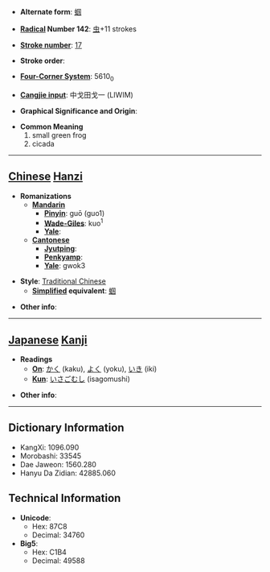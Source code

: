 * '''Alternate form''': [[蝈]]

* '''[[Wiktionary:Chinese radical index| Radical]] Number 142''': [[Wiktionary:Chinese radical index 虫|虫]]+11 strokes

* '''[[Wiktionary:Chinese total strokes index|Stroke number]]''': [[Wiktionary:Chinese total strokes index 17|17]]

* '''Stroke order''': 

* '''[[Wiktionary:Chinese four corner index|Four-Corner System]]''': 5610<sub>0</sub>

* '''[[Wiktionary:Chinese Cangjie index|Cangjie input]]''': 中戈田戈一 (LIWIM)

* '''Graphical Significance and Origin''': 

* '''Common Meaning'''
*#small green frog
*# cicada


----

== [[Chinese]] [[Hanzi]] ==

* '''Romanizations'''
** '''[[Mandarin]]'''
*** '''[[Pinyin]]''': guō (guo1)
*** '''[[Wade-Giles]]''': kuo<sup>1</sup>
*** '''[[Yale]]''': 
** '''[[Cantonese]]'''
*** '''[[Jyutping]]''':
*** '''[[Penkyamp]]''': 
*** '''[[Yale]]''': gwok3

* '''Style''': [[Traditional Chinese]] 
** '''[[Simplified Chinese|Simplified]] equivalent''': [[蝈]]

* '''Other info''': 

----

== [[Japanese]] [[Kanji]] ==

* '''Readings'''
** '''[[On]]''': [[かく]] (kaku), [[よく]] (yoku), [[いき]] (iki)
** '''[[Kun]]''': [[いさごむし]] (isagomushi)

* '''Other info''':  

----

== Dictionary Information ==

* KangXi: 1096.090
* Morobashi: 33545
* Dae Jaweon: 1560.280
* Hanyu Da Zidian: 42885.060

== Technical Information ==

* '''Unicode''':
** Hex: 87C8
** Decimal: 34760
* '''Big5''':
** Hex: C1B4
** Decimal: 49588